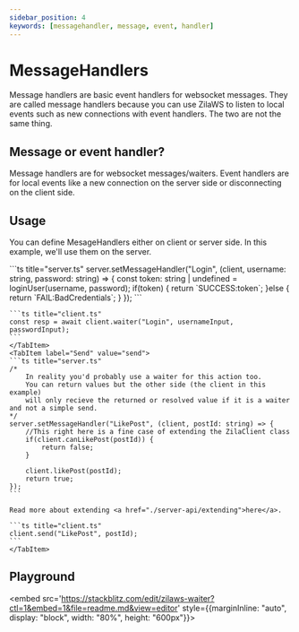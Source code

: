```yaml
---
sidebar_position: 4
keywords: [messagehandler, message, event, handler]
---
```


# MessageHandlers

Message handlers are basic event handlers for websocket messages.
They are called message handlers because you can use ZilaWS to listen to local events such as new connections with event handlers. The two are not the same thing.

## Message or event handler?

Message handlers are for websocket messages/waiters. Event handlers are for local events like a new connection on the server side or disconnecting on the client side.

## Usage

You can define MesageHandlers either on client or server side.
In this example, we'll use them on the server.


<Tabs>
    <TabItem label="Waiter" value="waiter">
    ```ts title="server.ts"
    server.setMessageHandler("Login", (client, username: string, password: string) => {
        const token: string | undefined = loginUser(username, password);
        if(token) {
            return `SUCCESS:token`;
        }else {
            return `FAIL:BadCredentials`;
        }
    });
    ```

    ```ts title="client.ts"
    const resp = await client.waiter("Login", usernameInput, passwordInput);
    ```
    </TabItem>
    <TabItem label="Send" value="send">
    ```ts title="server.ts"
    /*
        In reality you'd probably use a waiter for this action too.
        You can return values but the other side (the client in this example) 
        will only recieve the returned or resolved value if it is a waiter and not a simple send.
    */  
    server.setMessageHandler("LikePost", (client, postId: string) => {
        //This right here is a fine case of extending the ZilaClient class
        if(client.canLikePost(postId)) {
            return false;
        }

        client.likePost(postId);
        return true;
    });
    ```

    Read more about extending <a href="./server-api/extending">here</a>.

    ```ts title="client.ts"
    client.send("LikePost", postId);
    ```
    </TabItem>
</Tabs>


## Playground

<embed src='https://stackblitz.com/edit/zilaws-waiter?ctl=1&embed=1&file=readme.md&view=editor' style={{marginInline: "auto", display: "block", width: "80%", height: "600px"}}></embed>